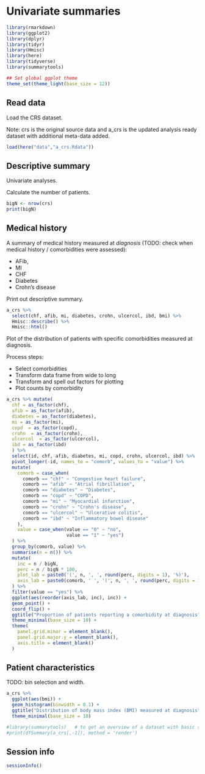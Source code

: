 # Univariate summaries

```r
library(rmarkdown)
library(ggplot2)
library(dplyr)
library(tidyr)
library(Hmisc)
library(here)
library(tidyverse)
library(summarytools)

## Set global ggplot theme
theme_set(theme_light(base_size = 12))
```

## Read data

Load the CRS dataset.

Note: crs is the original source data and a_crs is the updated analysis ready dataset with additional meta-data added. 

```r
load(here("data","a_crs.Rdata"))
```


## Descriptive summary

Univariate analyses. 

Calculate the number of patients.

```r
bigN <- nrow(crs)
print(bigN)
```

## Medical history

A summary of medical history measured at *diagnosis* (TODO: check when medical history / comorbidities were assessed):

* AFib, 
* MI
* CHF
* Diabetes 
* Crohn's disease	

Print out descriptive summary. 

```r
a_crs %>% 
  select(chf, afib, mi, diabetes, crohn, ulcercol, ibd, bmi) %>%
  Hmisc::describe() %>%
  Hmisc::html()
```

Plot of the distribution of patients with specific comorbidities measured at diagnosis. 

Process steps:

* Select comorbidities
* Transform data frame from wide to long
* Transform and spell out factors for plotting
* Plot counts by comorbidity 


```r
a_crs %>% mutate(
  chf = as_factor(chf),
  afib = as_factor(afib),
  diabetes = as_factor(diabetes),
  mi = as_factor(mi),
  copd  = as_factor(copd),
  crohn  = as_factor(crohn),
  ulcercol  = as_factor(ulcercol),
  ibd = as_factor(ibd)
  ) %>%
  select(id, chf, afib, diabetes, mi, copd, crohn, ulcercol, ibd) %>%
  pivot_longer(-id, names_to = "comorb", values_to = "value") %>%
  mutate(
    comorb = case_when(
      comorb == "chf" ~ "Congestive heart failure",
      comorb == "afib" ~ "Atrial fibrillation",
      comorb == "diabetes" ~ "Diabetes",
      comorb == "copd" ~ "COPD",
      comorb == "mi" ~ "Myocardial infarction",
      comorb == "crohn" ~ "Crohn's disease",
      comorb == "ulcercol" ~ "Ulcerative colitis",
      comorb == "ibd" ~ "Inflammatory bowel disease"
    ),
    value = case_when(value == "0" ~ "no",
                      value == "1" ~ "yes")
  ) %>%
  group_by(comorb, value) %>%
  summarise(n = n()) %>%
  mutate(
    inc = n / bigN,
    perc = n / bigN * 100,
    plot_lab = paste0('(', n, ', ', round(perc, digits = 1), '%)'),
    axis_lab = paste0(comorb, ' ', '(', n, ', ', round(perc, digits = 1), '%)')
  ) %>%
  filter(value == "yes") %>%
  ggplot(aes(reorder(axis_lab, inc), inc)) +
  geom_point() +
  coord_flip() +
  ggtitle("Proportion of patients reporting a comorbidity at diagnosis") +
  theme_minimal(base_size = 10) +
  theme(
    panel.grid.minor = element_blank(),
    panel.grid.major.y = element_blank(),
    axis.title = element_blank()
  )
```

## Patient characteristics 

TODO: bin selection and width. 

```r
a_crs %>%
  ggplot(aes(bmi)) + 
  geom_histogram(binwidth = 0.1) + 
  ggtitle("Distribution of body mass index (BMI) measured at diagnosis") +
  theme_minimal(base_size = 10) 
```


```r
#library(summarytools)   # to get an overview of a dataset with basic summary
#print(dfSummary(a_crs[,-1]), method = 'render')
```



## Session info

```r
sessionInfo()
```

